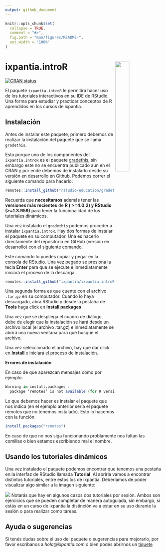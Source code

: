 ```yaml
---
output: github_document
---
```


<!-- README.md is generated from README.Rmd. Please edit that file -->

```r
knitr::opts_chunk$set(
  collapse = TRUE,
  comment = "#>",
  fig.path = "man/figures/README-",
  out.width = "100%"
)
```

# ixpantia.introR <a href="url"><img src="man/figures/ixpantia_cursos.png" align="right" width="30%"></a>

<!-- badges: start -->
[![CRAN status](https://www.r-pkg.org/badges/version/ixpantia.introR)](https://cran.r-project.org/package=ixpantia.introR)
<!-- badges: end -->

El paquete `ixpantia.introR` le permitirá hacer uso de los tutoriales
interactivos en su IDE de RStudio. Una forma para estudiar y practicar
conceptos de R aprendidos en los cursos de ixpantia.

## Instalación

Antes de instalar este paquete, primero debemos de realizar la instalación del
paquete que se llama `gradethis`. 

Esto porque uno de los componentes del `ixpantia.introR` es el paquete [gradethis](https://github.com/rstudio-education/gradethis), sin embargo este no
se encuentra publicado aún en el CRAN y por ende debemos de instalarlo desde su
versión en desarrollo en Github. Podemos correr el siguiente comando para
hacerlo:

```r
remotes::install_github("rstudio-education/gradethis")
```

Recuerda que **necesitamos** además tener las **versiones más recientes** de **R ( >=4.0.2) y RStudio (>=1.3.959)** para tener
la funcionalidad de los tutoriales dinámicos.

Una vez instalado el `gradethis` podemos proceder a instalar `ixpantia.introR`.
Hay dos formas de instalar el paquete en su computador. Una es hacerlo
directamente del repositorio en GitHub (versión en desarrollo) con el siguiente
comando. 

Este comando lo puedes copiar y pegar en la consola de RStudio. Una vez pegado
se presiona la tecla **Enter** para que se ejecute e inmediatamente iniciará
el proceso de la descarga.

```r
remotes::install_github("ixpantia/ixpantia.introR")
```

Una segunda forma es que cuente con el archivo `.tar.gz` en
su computador. Cuando lo haya descargado, abra RStudio y desde la
pestaña de **Tools** haga click en **Install packages**

Una vez que se despliega el cuadro de diálogo, debe de elegir que la
instalación se hará desde un archivo local (el archivo .tar.gz) e 
inmediatamente se abrirá una nueva ventana para que busque el archivo.

Una vez seleccionado el archivo, hay que dar click en **Install** e
iniciará el proceso de instalación.

**Errores de instalación**

En caso de que aparezcan mensajes como por ejemplo:
```r
Warning in install.packages :
  package ‘remotes’ is not available (for R version 4.0.2)
```
 
Lo que debemos hacer es instalar el paquete que nos indica (en el ejemplo anterior
sería el paquete remotes que no tenemos instalado). Esto lo hacemos con la
función
```r
install.packages("remotes")
```

En caso de que no nos siga funcionando problamente nos faltan las comillas o
bien estamos escribiendo mal el nombre.

## Usando los tutoriales dinámicos

Una vez instalado el paquete podemos encontrar que tenemos una pestaña en la
interfaz de RStudio llamada **Tutorial**. Al abrirla vamos a encontrar distintos
tutoriales, entre estos los de ixpantia. Deberíamos de poder visualizar algo
similar a la imagen siguiente:

![](man/figures/tutoriales_ixpantia.png)
Notarás que hay en algunos casos dos tutoriales por sesión. Ambos son 
ejercicios que se pueden completar de manera autoguiada, sin embargo, si
estás en un curso de ixpantia la distinción va a estar en su uso durante
la sesión o para realizar como tareas.

## Ayuda o sugerencias

Si tenés dudas sobre el uso del paquete o sugerencias para
mejorarlo, por favor escríbanos a *hola@ixpantia.com* o bien podés abrirnos
un [tiquete](https://github.com/ixpantia/ixpantia.introR/issues)


